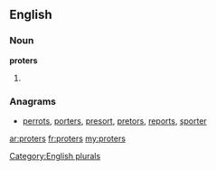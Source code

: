 ==English==

===Noun===
'''proters'''

# {{plural of|[[proter]]}}

===Anagrams===
* [[perrots#English|perrots]], [[porters#English|porters]], [[presort#English|presort]], [[pretors#English|pretors]], [[reports#English|reports]], [[sporter#English|sporter]]

[[Category:English plurals]]

[[ar:proters]]
[[fr:proters]]
[[my:proters]]